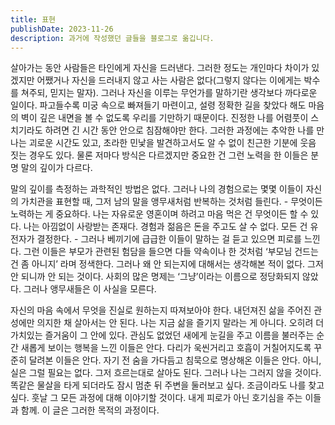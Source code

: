 ```yaml
---
title: 표현
publishDate: 2023-11-26
description: 과거에 작성했던 글들을 블로그로 옮깁니다.
---
```


살아가는 동안 사람들은 타인에게 자신을 드러낸다. 그러한 정도는 개인마다 차이가 있겠지만 어쨌거나 자신을 드러내지 않고 사는 사람은 없다(그렇지 않다는 이에게는 박수를 쳐주되, 믿지는 말자). 그러나 자신을 이루는 무언가를 말하기란 생각보다 까다로운 일이다. 파고들수록 미궁 속으로 빠져들기 마련이고, 설령 정확한 길을 찾았다 해도 마음의 벽이 깊은 내면을 볼 수 없도록 우리를 기만하기 때문이다. 진정한 나를 어렴풋이 스치기라도 하려면 긴 시간 동안 안으로 침잠해야만 한다. 그러한 과정에는 추악한 나를 만나는 괴로운 시간도 있고, 초라한 민낯을 발견하고서도 알 수 없이 친근한 기분에 웃음 짓는 경우도 있다. 물론 저마다 방식은 다르겠지만 중요한 건 그런 노력을 한 이들은 분명 말의 깊이가 다르다.

말의 깊이를 측정하는 과학적인 방법은 없다. 그러나 나의 경험으로는 몇몇 이들이 자신의 가치관을 표현할 때, 그저 남의 말을 앵무새처럼 반복하는 것처럼 들린다. - 무엇이든 노력하는 게 중요하다. 나는 자유로운 영혼이며 하려고 마음 먹은 건 무엇이든 할 수 있다. 나는 아낌없이 사랑받는 존재다. 경험과 젊음은 돈을 주고도 살 수 없다. 모든 건 유전자가 결정한다. - 그러나 베끼기에 급급한 이들이 말하는 걸 듣고 있으면 피로를 느낀다. 그런 이들은 부모가 관련된 험담을 들으면 다들 약속이나 한 것처럼 ‘부모님 건드는 건 좀 아니지’ 라며 정색한다. 그러나 왜 안 되는지에 대해서는 생각해본 적이 없다. 그저 안 되니까 안 되는 것이다. 사회의 많은 명제는 ‘그냥’이라는 이름으로 정당화되지 않았다. 그러나 앵무새들은 이 사실을 모른다.

자신의 마음 속에서 무엇을 진실로 원하는지 따져보아야 한다. 내던져진 삶을 주어진 관성에만 의지한 채 살아서는 안 된다. 나는 지금 삶을 즐기지 말라는 게 아니다. 오히려 더 가치있는 즐거움이 그 안에 있다. 관심도 없었던 새에게 눈길을 주고 이름을 불러주는 순간 새롭게 보이는 행복을 느낀 이들은 안다. 다리가 욱씬거리고 호흡이 거칠어지도록 꾸준히 달려본 이들은 안다. 자기 전 숨을 가다듬고 침묵으로 명상해온 이들은 안다. 아니, 실은 그럴 필요는 없다. 그저 흐르는대로 살아도 된다. 그러나 나는 그러지 않을 것이다. 똑같은 물살을 타게 되더라도 잠시 멈춘 뒤 주변을 둘러보고 싶다. 조금이라도 나를 찾고 싶다. 훗날 그 모든 과정에 대해 이야기할 것이다. 내게 피로가 아닌 호기심을 주는 이들과 함께. 이 글은 그러한 목적의 과정이다.
